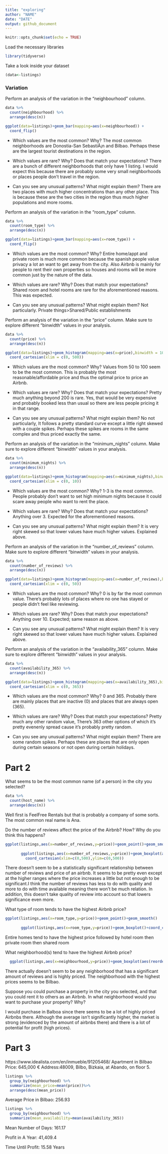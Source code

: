 ```yaml
---
title: "exploring"
author: "NAME"
date: "DATE"
output: github_document
---
```


```r
knitr::opts_chunk$set(echo = TRUE)
```

Load the necessary libraries
```r
library(tidyverse)
```

Take a look inside your dataset
```r
(data<-listings)
```

### Variation

Perform an analysis of the variation in the "neighbourhood" column. 

```r
data %>%
  count(neighbourhood) %>%
  arrange(desc(n))

ggplot(data=listings)+geom_bar(mapping=aes(x=neighbourhood)) +
  coord_flip()
```

* Which values are the most common? Why?
The most common neighborhoods are Donostia-San SebastiÃ¡n and Bilbao. Perhaps these are the largest tourist destinations in the region.

* Which values are rare? Why? Does that match your expectations?
There are a bunch of different neighborhoods that only have 1 listing. I would expect this because there are probably some very small neighborhoods or places people don't travel in the region. 

* Can you see any unusual patterns? What might explain them?
There are two places with much higher concentrations than any other place. This is because these are the two cities in the region thus much higher populations and more rooms.


Perform an analysis of the variation in the "room_type" column. 

```r
data %>%
  count(room_type) %>%
  arrange(desc(n))

ggplot(data=listings)+geom_bar(mapping=aes(x=room_type)) +
  coord_flip()
```

* Which values are the most common? Why?
Entire home/appt and private room is much more common because the spanish people value privacy a lot an want to get away from the city. Also Airbnb is mainly for people to rent their own properties so houses and rooms will be more common just by the nature of the data.

* Which values are rare? Why? Does that match your expectations?
Shared room and hotel rooms are rare for the aforementioned reasons. This was expected.

* Can you see any unusual patterns? What might explain them?
Not particularly. Private things>Shared/Public establishments


Perform an analysis of the variation in the "price" column. Make sure to explore different "binwidth" values in your analysis.

```r
data %>%
  count(price) %>%
  arrange(desc(n))

ggplot(data=listings)+geom_histogram(mapping=aes(x=price),binwidth = 10) +
  coord_cartesian(xlim = c(0, 500))
```

* Which values are the most common? Why?
Values from 50 to 100 seem to be the most common. This is probably the most reasonable/affordable price and thus the optimal price to price an Airbnb.

* Which values are rare? Why? Does that match your expectations?
Pretty much anything beyond 200 is rare. Yes, that would be very expensive and probably booked less than usual so there are less people pricing it in that range. 

* Can you see any unusual patterns? What might explain them?
No not particularly, It follows a pretty standard  curve except a little right skewed with a couple spikes. Perhaps these spikes are rooms in the same complex and thus priced exactly the same. 


Perform an analysis of the variation in the "minimum_nights" column. Make sure to explore different "binwidth" values in your analysis.

```r
data %>%
  count(minimum_nights) %>%
  arrange(desc(n))

ggplot(data=listings)+geom_histogram(mapping=aes(x=minimum_nights),binwidth = 1) +
  coord_cartesian(xlim = c(0, 10))
```

* Which values are the most common? Why?
1-3 is the most common. People probably don't want to set high minimum nights because it could scare away people who want to rent the place.

* Which values are rare? Why? Does that match your expectations?
Anything over 3. Expected for the aforementioned reasons.

* Can you see any unusual patterns? What might explain them?
It is very right skewed so that lower values have much higher values. Explained above.


Perform an analysis of the variation in the "number_of_reviews" column. Make sure to explore different "binwidth" values in your analysis.

```r
data %>%
  count(number_of_reviews) %>%
  arrange(desc(n))

ggplot(data=listings)+geom_histogram(mapping=aes(x=number_of_reviews),binwidth = 1) +
  coord_cartesian(xlim = c(0, 50))
```

* Which values are the most common? Why?
0 is by far the most common value. There's probably lots of places where no one has stayed or people didn't feel like reviewing. 
* Which values are rare? Why? Does that match your expectations?
Anything over 10. Expected; same reason as above.

* Can you see any unusual patterns? What might explain them?
It is very right skewed so that lower values have much higher values. Explained above.


Perform an analysis of the variation in the "availability_365" column. Make sure to explore different "binwidth" values in your analysis.

```r
data %>%
  count(availability_365) %>%
  arrange(desc(n))

ggplot(data=listings)+geom_histogram(mapping=aes(x=availability_365),binwidth = 1) +
  coord_cartesian(xlim = c(0, 365))
```

* Which values are the most common? Why?
0 and 365. Probably there are mainly places that are inactive (0) and places that are always open (365).

* Which values are rare? Why? Does that match your expectations?
Pretty much any other random value, There's 363 other options of which it's pretty evenenly spread cause it's probably pretty random.

* Can you see any unusual patterns? What might explain them?
There are some random spikes. Perhaps these are places that are only open during certain seasons or not open during certain holidays. 



# Part 2

What seems to be the most common name (of a person) in the city you selected?

```r
data %>%
  count(host_name) %>%
  arrange(desc(n))
```

Well first is FeelFree Rentals but that is probably a company of some sorts. The most common real name is Ana.

Do the number of reviews affect the price of the Airbnb? How? Why do you think this happens?

```r
ggplot(listings,aes(x=number_of_reviews,y=price))+geom_point()+geom_smooth()
       
       ggplot(listings,aes(x=number_of_reviews,y=price))+geom_boxplot(aes(group=cut_width(number_of_reviews,10)))+
         coord_cartesian(xlim=c(0,500),ylim=c(0,500))
```

There doesn't seem to be a statistically significant relationship between number of reviews and price of an airbnb. It seems to be pretty even except at the higher ranges where the price increases a little but not enough to be significant.I think the number of reviews has less to do with quality and more to do with time available meaning there won't be much relation. In addition, this doesn't take quality of review into account so that lowers significance even more.

What type of room tends to have the highest Airbnb price?

```r
ggplot(listings,aes(x=room_type,y=price))+geom_point()+geom_smooth()
       
       ggplot(listings,aes(x=room_type,y=price))+geom_boxplot()+coord_cartesian(ylim=c(0,350))
```

Entire homes tend to have the highest price followed by hotel room then private room then shared room

What neighborhood(s) tend to have the highest Airbnb price?

```r
   
  ggplot(listings,aes(x=neighbourhood,y=price))+geom_boxplot(aes(reorder(neighbourhood,price,FUN=median),y=price,group=cut_width(number_of_reviews,10)))+coord_cartesian(ylim=c(0,350))

```

There actually doesn't seem to be any neighborhood that has a significant amount of reviews and is highly priced. The neighborhood with the highest prices seems to be Bilbao.

Suppose you could purchase a property in the city you selected, and that you could rent it to others as an Airbnb. In what neighborhood would you want to purchase your property? Why?

I would purchase in Balboa since there seems to be a lot of highly priced Airbnbs there. Although the average isn't significantly higher, the market is strong (evidenced by the amount of airbnbs there) and there is a lot of potential for profit (high prices).


# Part 3

https://www.idealista.com/en/inmueble/91205468/
Apartment in Bilbao
Price: 645,000 €
Address:48009, Bilbo, Bizkaia, at Abando, on floor 5.

```r
listings %>%
  group_by(neighbourhood) %>%
  summarize(mean_price=mean(price))%>%
  arrange(desc(mean_price)) 
```

Average Price in Bilbao: 256.93

```r
listings %>%
  group_by(neighbourhood) %>%
  summarize(mean_availability=mean(availability_365))
```

Mean Number of Days: 161.17

Profit in A Year: 41,409.4

Time Until Profit: 15.58 Years










